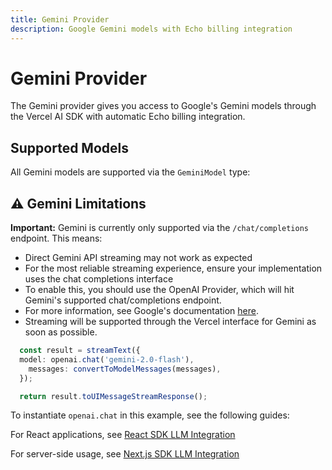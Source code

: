 ```yaml
---
title: Gemini Provider
description: Google Gemini models with Echo billing integration
---
```


# Gemini Provider

The Gemini provider gives you access to Google's Gemini models through the Vercel AI SDK with automatic Echo billing integration.

## Supported Models

All Gemini models are supported via the `GeminiModel` type:

<ModelTable 
  path="../echo-typescript-sdk/src/supported-models/chat/gemini.ts" 
/>

## ⚠️ Gemini Limitations

**Important:** Gemini is currently only supported via the `/chat/completions` endpoint. This means:

- Direct Gemini API streaming may not work as expected
- For the most reliable streaming experience, ensure your implementation uses the chat completions interface
- To enable this, you should use the OpenAI Provider, which will hit Gemini's supported chat/completions endpoint.
- For more information, see Google's documentation [here](https://cloud.google.com/vertex-ai/generative-ai/docs/samples/generativeaionvertexai-gemini-chat-completions-non-streaming).
- Streaming will be supported through the Vercel interface for Gemini as soon as possible. 


```typescript
  const result = streamText({
  model: openai.chat('gemini-2.0-flash'),
    messages: convertToModelMessages(messages),
  });

  return result.toUIMessageStreamResponse();
```

To instantiate `openai.chat` in this example, see the following guides:

For React applications, see [React SDK LLM Integration](/docs/react-sdk/llm-integration)

For server-side usage, see [Next.js SDK LLM Integration](/docs/next-sdk/llm-integration)






